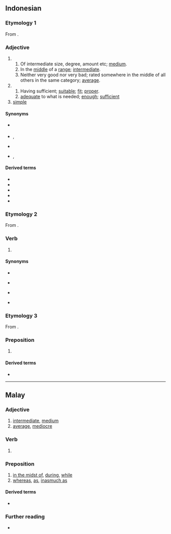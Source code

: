 ==Indonesian==

===Etymology 1===
From {{inh|id|ms|sedang}}.

===Adjective===
{{id-adj}}

# {{lb|id|middle of something}}
## Of intermediate size, degree, amount etc; [[medium]].
## In the [[middle]] of a [[range]]; [[intermediate]].
## Neither very good nor very bad; rated somewhere in the middle of all others in the same category; [[average]].
# {{lb|id|of sufficient}}
## Having sufficient; [[suitable]]; [[fit]]; [[proper]].
## [[adequate]] to what is needed; [[enough]]; [[sufficient]]
# [[simple]]

====Synonyms====
* {{sense|intermediate}} {{l|id|menengah}}
* {{sense|suitable}} {{l|id|patut}},  {{l|id|pantas}}
* {{sense|sufficient}} {{l|id|cukup}}
* {{sense|simple}} {{l|id|sederhana}},  {{l|id|ugahari}}

====Derived terms====
* {{l|id|menyedang}}
* {{l|id|menyedang-nyedang}}
* {{l|id|menyedang-nyedangkan}}
* {{l|id|menyedangkan}}
* {{l|id|sedang-menyedang}}

===Etymology 2===
From {{inh|id|ms|sedang}}.

===Verb===
{{head|id|verb}}

# {{lb|id|auxiliary}} {{non-gloss|[[progressive aspect|Progressive aspect]] without necessarily a final perspective.}}
#: {{ux|id|Dia '''sedang''' kelaparan|She '''is''' starv'''ing''' now}}

====Synonyms====
* {{l|id|baru saja}}
* {{l|id|lagi}} {{q|colloquial}}
* {{l|id|masih}}
* {{l|id|pada}} {{q|colloquial}}

===Etymology 3===
From {{inh|id|ms|sedang}}.

===Preposition===
{{id-prep}}

# {{synonym of|id|sedangkan}}

====Derived terms====
* {{l|id|sedangkan}}

----

==Malay==

===Adjective===
{{ms-adj|j=سدڠ}}

# [[intermediate]], [[medium]]
# [[average]], [[mediocre]]

===Verb===
{{ms-verb|j=سدڠ}}

# {{lb|ms|auxiliary}} {{n-g|Progressive aspect without necessarily a final perspective.}}

===Preposition===
{{ms-prep|j=سدڠ}}

# [[in the midst of]], [[during]], [[while]]
# [[whereas]], [[as]], [[inasmuch as]]

====Derived terms====
* {{l|ms|sedangkan}}

===Further reading===
* {{R:PRPM}}